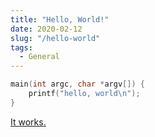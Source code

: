 ```yaml
---
title: "Hello, World!"
date: 2020-02-12
slug: "/hello-world"
tags:
  - General
---
```


```c
main(int argc, char *argv[]) {
    printf("hello, world\n");
}
```

[It works.](https://en.wikipedia.org/wiki/%22Hello,_World!%22_program)
